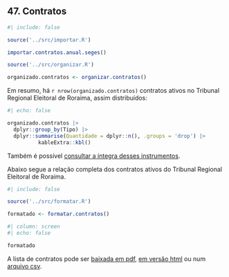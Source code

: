 ## 47. Contratos


```r
#| include: false

source('../src/importar.R')

importar.contratos.anual.seges()

source('../src/organizar.R')

organizado.contratos <- organizar.contratos()

```

Em resumo, há `r nrow(organizado.contratos)` contratos ativos no Tribunal Regional Eleitoral de Roraima, assim distribuídos:

``` r
#| echo: false

organizado.contratos |>
  dplyr::group_by(Tipo) |>
  dplyr::summarise(Quantidade = dplyr::n(), .groups = 'drop') |>
          kableExtra::kbl()


```

Também é possível [consultar a íntegra desses instrumentos](7.47.0.integra.contratos.qmd).

Abaixo segue a relação completa dos contratos ativos do Tribunal Regional Eleitoral de Roraima.

```r
#| include: false

source('../src/formatar.R')

formatado <- formatar.contratos()
```


```r
#| column: screen
#| echo: false

formatado
```


A lista de contratos pode ser [baixada em pdf](../saida/contratos.seges.tabela.pdf), [em versão html](../saida/contratos.seges.tabela.html) ou num [arquivo csv](../saida/contratos.seges.tabela.csv).



